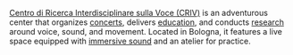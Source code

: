  
 [Centro di Ricerca Interdisciplinare sulla Voce (CRIV)](/about) is an adventurous center that organizes [concerts](/concerts), delivers [education](/education), and conducts [research](/research) around voice, sound, and movement. Located in Bologna, it features a live space equipped with [immersive sound](/sound-system) and an atelier for practice. 
